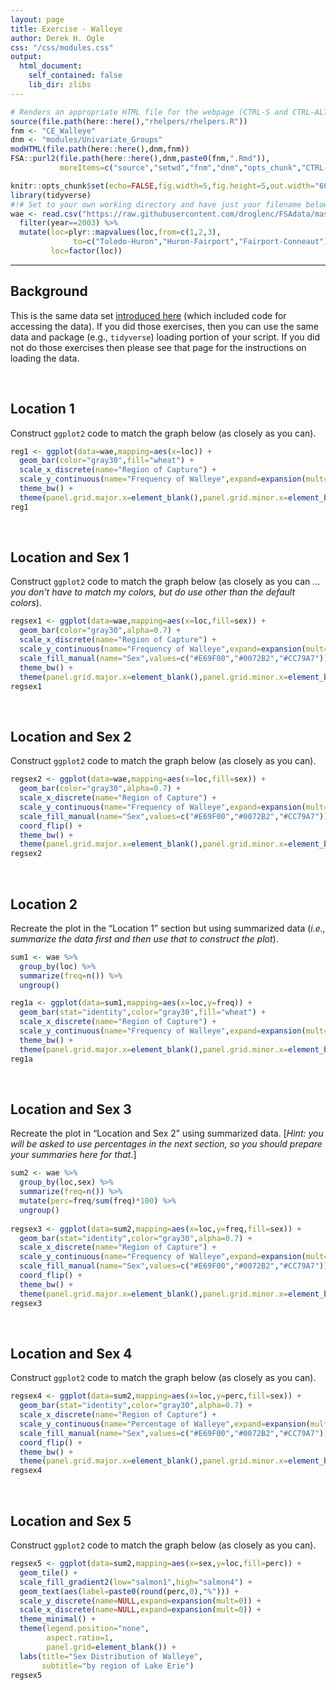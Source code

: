 ```yaml
---
layout: page
title: Exercise - Walleye
author: Derek H. Ogle
css: "/css/modules.css"
output:
  html_document:
    self_contained: false
    lib_dir: zlibs
---
```


```r
# Renders an appropriate HTML file for the webpage (CTRL-S and CTRL-ALT-C)
source(file.path(here::here(),"rhelpers/rhelpers.R"))
fnm <- "CE_Walleye"
dnm <- "modules/Univariate_Groups"
modHTML(file.path(here::here(),dnm,fnm))
FSA::purl2(file.path(here::here(),dnm,paste0(fnm,".Rmd")),
           moreItems=c("source","setwd","fnm","dnm","opts_chunk","CTRL-S"))
```
```r
knitr::opts_chunk$set(echo=FALSE,fig.width=5,fig.height=5,out.width="60%")
library(tidyverse)
#!# Set to your own working directory and have just your filename below.
wae <- read.csv("https://raw.githubusercontent.com/droglenc/FSAdata/master/data-raw/WalleyeErie2.csv") %>%
  filter(year==2003) %>%
  mutate(loc=plyr::mapvalues(loc,from=c(1,2,3),
              to=c("Toledo-Huron","Huron-Fairport","Fairport-Conneaut")),
         loc=factor(loc))
```

----

## Background
This is the same data set [introduced here](../Intro2/CE_Walleye.html) (which included code for accessing the data). If you did those exercises, then you can use the same data and package (e.g., `tidyverse`) loading portion of your script. If you did not do those exercises then please see that page for the instructions on loading the data.

&nbsp;


## Location 1
Construct `ggplot2` code to match the graph below (as closely as you can).

```r
reg1 <- ggplot(data=wae,mapping=aes(x=loc)) +
  geom_bar(color="gray30",fill="wheat") +
  scale_x_discrete(name="Region of Capture") +
  scale_y_continuous(name="Frequency of Walleye",expand=expansion(mult=c(0,0.05))) +
  theme_bw() +  
  theme(panel.grid.major.x=element_blank(),panel.grid.minor.x=element_blank())
reg1
```

&nbsp;

## Location and Sex 1
Construct `ggplot2` code to match the graph below (as closely as you can ... *you don't have to match my colors, but do use other than the default colors*).

```r
regsex1 <- ggplot(data=wae,mapping=aes(x=loc,fill=sex)) +
  geom_bar(color="gray30",alpha=0.7) +
  scale_x_discrete(name="Region of Capture") +
  scale_y_continuous(name="Frequency of Walleye",expand=expansion(mult=c(0,0.05))) +
  scale_fill_manual(name="Sex",values=c("#E69F00","#0072B2","#CC79A7")) +
  theme_bw() +  
  theme(panel.grid.major.x=element_blank(),panel.grid.minor.x=element_blank())
regsex1
```

&nbsp;

## Location and Sex 2
Construct `ggplot2` code to match the graph below (as closely as you can).

```r
regsex2 <- ggplot(data=wae,mapping=aes(x=loc,fill=sex)) +
  geom_bar(color="gray30",alpha=0.7) +
  scale_x_discrete(name="Region of Capture") +
  scale_y_continuous(name="Frequency of Walleye",expand=expansion(mult=c(0,0.05))) +
  scale_fill_manual(name="Sex",values=c("#E69F00","#0072B2","#CC79A7")) +
  coord_flip() +
  theme_bw() +  
  theme(panel.grid.major.x=element_blank(),panel.grid.minor.x=element_blank())
regsex2
```

&nbsp;

## Location 2
Recreate the plot in the "Location 1" section but using summarized data (*i.e., summarize the data first and then use that to construct the plot*).

```r
sum1 <- wae %>%
  group_by(loc) %>%
  summarize(freq=n()) %>%
  ungroup()

reg1a <- ggplot(data=sum1,mapping=aes(x=loc,y=freq)) +
  geom_bar(stat="identity",color="gray30",fill="wheat") +
  scale_x_discrete(name="Region of Capture") +
  scale_y_continuous(name="Frequency of Walleye",expand=expansion(mult=c(0,0.05))) +
  theme_bw() +  
  theme(panel.grid.major.x=element_blank(),panel.grid.minor.x=element_blank())
reg1a
```

&nbsp;

## Location and Sex 3
Recreate the plot in "Location and Sex 2" using summarized data. [*Hint: you will be asked to use percentages in the next section, so you should prepare your summaries here for that*.]

```r
sum2 <- wae %>%
  group_by(loc,sex) %>%
  summarize(freq=n()) %>%
  mutate(perc=freq/sum(freq)*100) %>%
  ungroup()
  
regsex3 <- ggplot(data=sum2,mapping=aes(x=loc,y=freq,fill=sex)) +
  geom_bar(stat="identity",color="gray30",alpha=0.7) +
  scale_x_discrete(name="Region of Capture") +
  scale_y_continuous(name="Frequency of Walleye",expand=expansion(mult=c(0,0.05))) +
  scale_fill_manual(name="Sex",values=c("#E69F00","#0072B2","#CC79A7")) +
  coord_flip() +
  theme_bw() +  
  theme(panel.grid.major.x=element_blank(),panel.grid.minor.x=element_blank())
regsex3
```

&nbsp;

## Location and Sex 4
Construct `ggplot2` code to match the graph below (as closely as you can).

```r
regsex4 <- ggplot(data=sum2,mapping=aes(x=loc,y=perc,fill=sex)) +
  geom_bar(stat="identity",color="gray30",alpha=0.7) +
  scale_x_discrete(name="Region of Capture") +
  scale_y_continuous(name="Percentage of Walleye",expand=expansion(mult=c(0,0.05))) +
  scale_fill_manual(name="Sex",values=c("#E69F00","#0072B2","#CC79A7")) +
  coord_flip() +
  theme_bw() +  
  theme(panel.grid.major.x=element_blank(),panel.grid.minor.x=element_blank())
regsex4
```

&nbsp;

## Location and Sex 5
Construct `ggplot2` code to match the graph below (as closely as you can).

```r
regsex5 <- ggplot(data=sum2,mapping=aes(x=sex,y=loc,fill=perc)) +
  geom_tile() +
  scale_fill_gradient2(low="salmon1",high="salmon4") +
  geom_text(aes(label=paste0(round(perc,0),"%"))) +
  scale_y_discrete(name=NULL,expand=expansion(mult=0)) +
  scale_x_discrete(name=NULL,expand=expansion(mult=0)) +
  theme_minimal() +
  theme(legend.position="none",
        aspect.ratio=1,
        panel.grid=element_blank()) +
  labs(title="Sex Distribution of Walleye",
       subtitle="by region of Lake Erie")
regsex5
```

